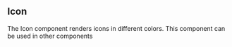 
<Meta title="Icon" />


## Icon

The Icon component renders icons in different colors. This component can be used in other components

<Canvas>
  <Story name="Default">
    <div>
      <Box>
        <Icon name="star" color="#000" />
        <Icon name="star" color="#888888" />
        <Icon name="github" color="#1b8ceb" hasBorder />
        <Icon name="gift" color="#00d1b2" />
        <Icon name="bug" color="#e91e63" />
      </Box>
      <Box>
        <Icon name="star" color="#000" isInverted />
        <Icon name="star" color="#888888" isInverted />
        <Icon name="github" color="#1b8ceb" isInverted />
        <Icon name="gift" color="#00d1b2" isInverted />
        <Icon name="bug" color="#e91e63" isInverted />
      </Box>
      <Box>
        <Icon name="star" color="#000" isCircular hasBorder />
        <Icon name="github" color="#1b8ceb" isCircular isInverted />
        <Icon name="bug" color="#00d1b2" isCircular isInverted />
      </Box>
    </div>
  </Story>
</Canvas>

<Canvas>
  <Story name="With Different Sizes">
    <Box>
      <Icon name="star" color="#000" isInverted size="0.785rem" />
      <Icon name="star" color="#888888" isInverted />
      <Icon name="github" color="#1b8ceb" isInverted size="1.5rem" />
      <Icon name="gift" color="#00d1b2" isInverted size="2.0rem" />
      <Icon name="bug" color="#e91e63" isInverted size="3rem" />
    </Box>
  </Story>
</Canvas>

<Canvas>
  <Story name="Social Icons">
    <Box>
      <Icon name="twitter" color="#000" isInverted />
      <Icon name="linkedin" color="#888888" isInverted />
      <Icon name="github" color="#1b8ceb" isInverted />
    </Box>
  </Story>
</Canvas>
